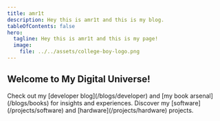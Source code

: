 ```yaml
---
title: amr1t
description: Hey this is amr1t and this is my blog.
tableOfContents: false
hero:
  tagline: Hey this is amr1t and this is my page!
  image:
    file: ../../assets/college-boy-logo.png
---
```



## Welcome to My Digital Universe!

<CardGrid >
	<Card title="Read my blog" icon="open-book">
		Check out my [developer blog](/blogs/developer) and [my book arsenal](/blogs/books) for insights and experiences.
	</Card>
	<Card title="Explore my projects" icon="rocket">
		Discover my [software](/projects/software) and [hardware](/projects/hardware) projects.
	</Card>
</CardGrid>